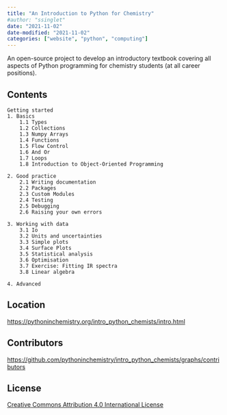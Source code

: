 ```yaml
---
title: "An Introduction to Python for Chemistry"
#author: "ssinglet"
date: "2021-11-02"
date-modified: "2021-11-02"
categories: ["website", "python", "computing"]
---
```


An open-source project to develop an introductory textbook covering all aspects of Python programming for chemistry students (at all career positions).


## Contents {#contents}

```text
Getting started
1. Basics
    1.1 Types
    1.2 Collections
    1.3 Numpy Arrays
    1.4 Functions
    1.5 Flow Control
    1.6 And Or
    1.7 Loops
    1.8 Introduction to Object-Oriented Programming

2. Good practice
    2.1 Writing documentation
    2.2 Packages
    2.3 Custom Modules
    2.4 Testing
    2.5 Debugging
    2.6 Raising your own errors

3. Working with data
    3.1 Io
    3.2 Units and uncertainties
    3.3 Simple plots
    3.4 Surface Plots
    3.5 Statistical analysis
    3.6 Optimisation
    3.7 Exercise: Fitting IR spectra
    3.8 Linear algebra

4. Advanced
```


## Location {#location}

<https://pythoninchemistry.org/intro_python_chemists/intro.html>


## Contributors {#contributors}

<https://github.com/pythoninchemistry/intro_python_chemists/graphs/contributors>


## License {#license}

[Creative Commons Attribution 4.0 International License](https://creativecommons.org/licenses/by/4.0/)
